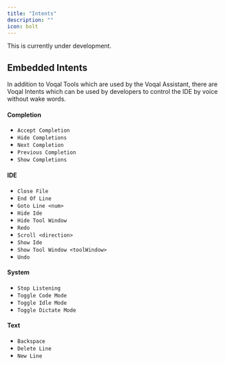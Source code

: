```yaml
---
title: "Intents"
description: ""
icon: bolt
---
```


<Warning>This is currently under development.</Warning>

## Embedded Intents

In addition to Voqal Tools which are used by the Voqal Assistant, there are Voqal Intents which can be used
by developers to control the IDE by voice without wake words.

#### Completion

- `Accept Completion`
- `Hide Completions`
- `Next Completion`
- `Previous Completion`
- `Show Completions`

#### IDE

- `Close File`
- `End Of Line`
- `Goto Line <num>`
- `Hide Ide`
- `Hide Tool Window`
- `Redo`
- `Scroll <direction>`
- `Show Ide`
- `Show Tool Window <toolWindow>`
- `Undo`

#### System

- `Stop Listening`
- `Toggle Code Mode`
- `Toggle Idle Mode`
- `Toggle Dictate Mode`

#### Text

- `Backspace`
- `Delete Line`
- `New Line`
